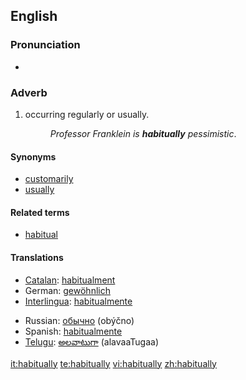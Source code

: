 ==English==

===Pronunciation===
* {{audio|en-us-habitually.ogg|Audio (US)}}

===Adverb===
{{en-adv|-}}

# occurring regularly or usually.
#: ''Professor Franklein is '''habitually''' pessimistic''.

====Synonyms====
* [[customarily]]
* [[usually]]

====Related terms====
* [[habitual]]

====Translations====
{{trans-top|occurring regularly or usually}}
* [[Catalan]]: [[habitualment]]
* German: [[gewöhnlich]]
* [[Interlingua]]: [[habitualmente]]
{{trans-mid}}
* Russian: [[обычно]] (obýčno)
* Spanish: [[habitualmente]]
* [[Telugu]]: [[అలవాటుగా]] (alavaaTugaa)
{{trans-bottom}}

[[it:habitually]]
[[te:habitually]]
[[vi:habitually]]
[[zh:habitually]]